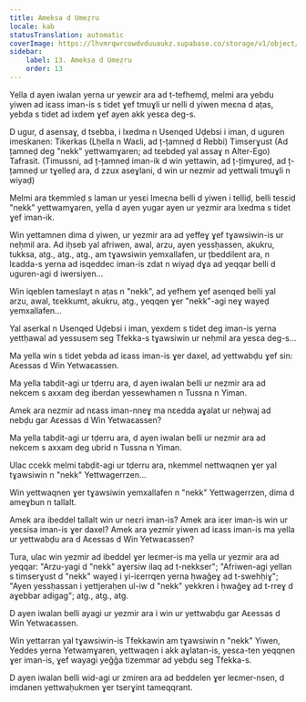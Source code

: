 ```yaml
---
title: Ameksa d Umeẓru
locale: kab
statusTranslation: automatic
coverImage: https://lhvmrqwrcowdvduuaukz.supabase.co/storage/v1/object/public/strapi-uploads/small_cover-tratado-de-psicologia-revolucionaria.webp-5e15e1cec4e0ebebcde5d7fc7565d8fd.webp
sidebar:
    label: 13. Ameksa d Umeẓru
    order: 13
---
```

Yella d ayen iwalan yerna ur yewɛir ara ad t-tefhemḍ, melmi ara yebdu yiwen ad iɛass iman-is s tidet ɣef tmuɣli ur nelli d yiwen meɛna d aṭas, yebda s tidet ad ixdem ɣef ayen akk yesɛa deg-s.

D ugur, d asensaɣ, d tsebba, i lxedma n Usenqed Uḍebsi i iman, d uguren imeskanen: Tikerkas (Lḥella n Waɛli, ad ț-țamneḍ d Rebbi) Timserɣust (Ad țamneḍ deg "nekk" yettwamɣaren; ad tɛebdeḍ yal assaɣ n Alter-Ego) Tafrasit. (Timussni, ad ț-țamneḍ iman-ik d win yettawin, ad ț-țimɣureḍ, ad ț-țamneḍ ur tɣelleḍ ara, d zzux aseɣlani, d win ur nezmir ad yettwali tmuɣli n wiyaḍ)

Melmi ara tkemmleḍ s laman ur yesɛi lmeɛna belli d yiwen i telliḍ, belli tesɛiḍ "nekk" yettwamɣaren, yella d ayen yugar ayen ur yezmir ara lxedma s tidet ɣef iman-ik.

Win yettamnen dima d yiwen, ur yezmir ara ad yeffeɣ ɣef tɣawsiwin-is ur neḥmil ara. Ad iḥseb yal afriwen, awal, arzu, ayen yessḥassen, akukru, tukksa, atg., atg., atg., am tɣawsiwin yemxallafen, ur țbeddilent ara, n lɛadda-s yerna ad isqeddec iman-is zdat n wiyaḍ dɣa ad yeqqar belli d uguren-agi d iwersiyen...

Win iqeblen tameslayt n aṭas n "nekk", ad yefhem ɣef asenqed belli yal arzu, awal, tɛekkumt, akukru, atg., yeqqen ɣer "nekk"-agi neɣ wayeḍ yemxallafen...

Yal aserkal n Usenqed Uḍebsi i iman, yexdem s tidet deg iman-is yerna yettḥawal ad yessusem seg Tfekka-s tɣawsiwin ur neḥmil ara yesɛa deg-s...

Ma yella win s tidet yebda ad iɛass iman-is ɣer daxel, ad yettwabḍu ɣef sin: Aɛessas d Win Yetwaɛassen.

Ma yella tabḍit-agi ur tḍerru ara, d ayen iwalan belli ur nezmir ara ad nekcem s axxam deg iberdan yessewhamen n Tussna n Yiman.

Amek ara nezmir ad nɛass iman-nneɣ ma nɛedda aɣalat ur neḥwaj ad nebḍu gar Aɛessas d Win Yetwaɛassen?

Ma yella tabḍit-agi ur tḍerru ara, d ayen iwalan belli ur nezmir ara ad nekcem s axxam deg ubrid n Tussna n Yiman.

Ulac ccekk melmi tabḍit-agi ur tḍerru ara, nkemmel nettwaqnen ɣer yal tɣawsiwin n "nekk" Yettwagerrzen...

Win yettwaqnen ɣer tɣawsiwin yemxallafen n "nekk" Yettwagerrzen, dima d ameɣbun n tallalt.

Amek ara ibeddel tallalt win ur neɛri iman-is? Amek ara iɛer iman-is win ur yeɛsisa iman-is ɣer daxel? Amek ara yezmir yiwen ad iɛass iman-is ma yella ur yettwabḍu ara d Aɛessas d Win Yetwaɛassen?

Tura, ulac win yezmir ad ibeddel ɣer leɛmer-is ma yella ur yezmir ara ad yeqqar: "Arzu-yagi d "nekk" aɣersiw ilaq ad t-nekkser"; "Afriwen-agi yellan s timserɣust d "nekk" wayeḍ i yi-iɛerrqen yerna ḥwaǧeɣ ad t-swehḥiɣ"; "Ayen yessḥassan i yettjeraḥen ul-iw d "nekk" yekkren i ḥwaǧeɣ ad t-rreɣ d aɣebbar adigag"; atg., atg., atg.

D ayen iwalan belli ayagi ur yezmir ara i win ur yettwabḍu gar Aɛessas d Win Yetwaɛassen.

Win yettarran yal tɣawsiwin-is Tfekkawin am tɣawsiwin n "nekk" Yiwen, Yeddes yerna Yetwamɣaren, yettwaqen i akk aɣlatan-is, yesɛa-ten yeqqnen ɣer iman-is, ɣef wayagi yeǧǧa tizemmar ad yebḍu seg Tfekka-s.

D ayen iwalan belli wid-agi ur zmiren ara ad beddelen ɣer leɛmer-nsen, d imdanen yettwaḥukmen ɣer tserɣint tameqqrant.


